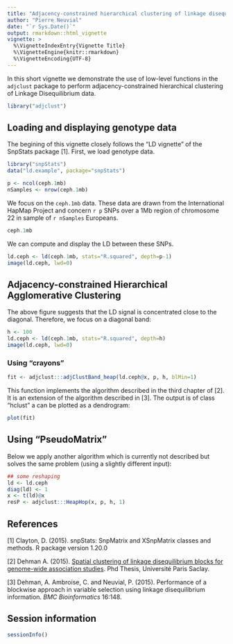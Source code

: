 ```yaml
---
title: "Adjacency-constrained hierarchical clustering of linkage disequilibrium"
author: "Pierre Neuvial"
date: "`r Sys.Date()`"
output: rmarkdown::html_vignette
vignette: >
  %\VignetteIndexEntry{Vignette Title}
  %\VignetteEngine{knitr::rmarkdown}
  %\VignetteEncoding{UTF-8}
---
```



In this short vignette we demonstrate the use of low-level functions in the `adjclust` package to perform adjacency-constrained hierarchical clustering of Linkage Disequilibrium data.

```r
library("adjclust")
```

## Loading and displaying genotype data

The begining of this vignette closely follows the "LD vignette" of the SnpStats package [1]. First, we load genotype data.

```r
library("snpStats")
data("ld.example", package="snpStats")
```

```r
p <- ncol(ceph.1mb)
nSamples <- nrow(ceph.1mb)
```

We focus on the `ceph.1mb` data. These data are drawn from the International HapMap Project and concern `r p` SNPs over a 1Mb region of chromosome 22 in sample of `r nSamples` Europeans. 

```r
ceph.1mb
```

We can compute and display the LD between these SNPs.

```r
ld.ceph <- ld(ceph.1mb, stats="R.squared", depth=p-1)
image(ld.ceph, lwd=0)
```


## Adjacency-constrained Hierarchical Agglomerative Clustering 

The above figure suggests that the LD signal is concentrated close to the diagonal. Therefore, we focus on a diagonal band:

```r
h <- 100
ld.ceph <- ld(ceph.1mb, stats="R.squared", depth=h)
image(ld.ceph, lwd=0)
```

### Using "crayons"

```r
fit <- adjclust:::adjClustBand_heap(ld.ceph@x, p, h, blMin=1)
```

This function implements the algorithm described in the third chapter of [2]. It is an extension of the algorithm described in [3].  The output is of class "hclust" a can be plotted as a dendrogram:

```r
plot(fit)
```


## Using "PseudoMatrix"

Below we apply another algorithm which is currently not described but solves the same problem (using a slightly different input):

```r
## some reshaping
ld <- ld.ceph
diag(ld) <- 1
x <- t(ld)@x
resP <- adjclust:::HeapHop(x, p, h, 1)
```

## References

[1] Clayton, D. (2015). snpStats: SnpMatrix and XSnpMatrix classes and methods. R package version 1.20.0

[2] Dehman A. (2015). [Spatial clustering of linkage disequilibrium blocks for genome-wide association studies](https://tel.archives-ouvertes.fr/tel-01288568/). Phd Thesis, Université Paris Saclay.

[3] Dehman, A. Ambroise, C. and Neuvial, P. (2015). Performance of a blockwise approach in variable selection using linkage disequilibrium information. *BMC Bioinformatics* 16:148.

## Session information

```r
sessionInfo()
```

